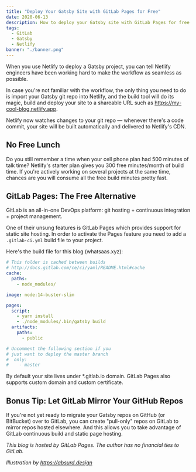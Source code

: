 ```yaml
---
title: "Deploy Your Gatsby Site with GitLab Pages for Free" 
date: 2020-06-13
description: How to deploy your Gatsby site with GitLab Pages for free.
tags:
  - GitLab
  - Gatsby
  - Netlify
banner: "./banner.png"
---
```


When you use Netlify to deploy a Gatsby project, you can tell Netlify engineers have been working hard to make the workflow as seamless as possible.

In case you're not familiar with the workflow, the only thing you need to do is import your Gatsby git repo into Netlify, and the build tool will do its magic, build and deploy your site to a shareable URL such as https://my-cool-blog.netlify.app.

Netlify now watches changes to your git repo — whenever there's a code commit, your site will be built automatically and delivered to Netlify's CDN.

## No Free Lunch

Do you still remember a time when your cell phone plan had 500 minutes of talk time?
Netlify's starter plan gives you 300 free minutes/month of build time.  If you're actively working on several projects at the same time, chances are you will consume all the free build minutes pretty fast.

## GitLab Pages&#58; The Free Alternative

GitLab is an all-in-one DevOps platform&#58; git hosting + continuous integration + project management.

One of their unsung features is GitLab Pages which provides support for static site hosting. In order to activate the Pages feature you need to add a `.gitlab-ci.yml` build file to your project.

Here's the build file for this blog (whatsaas.xyz):

```yaml
# This folder is cached between builds
# http://docs.gitlab.com/ce/ci/yaml/README.html#cache
cache:
  paths:
    - node_modules/

image: node:14-buster-slim

pages:
  script:
    - yarn install
    - ./node_modules/.bin/gatsby build
  artifacts:
    paths:
      - public

# Uncomment the following section if you 
# just want to deploy the master branch
#  only:
#    - master
```

By default your site lives under *.gitlab.io domain.  GitLab Pages also supports custom domain and custom certificate.

## Bonus Tip&#58; Let GitLab Mirror Your GitHub Repos

If you're not yet ready to migrate your Gatsby repos on GitHub (or BitBucket) over to GitLab, you can create "pull-only" repos on GitLab to mirror repos hosted elsewhere.  And this allows you to take advantage of GitLab continuous build and static page hosting.

*This blog is hosted by GitLab Pages.  The author has no financial ties to GitLab.*

*Illustration by https://absurd.design*
